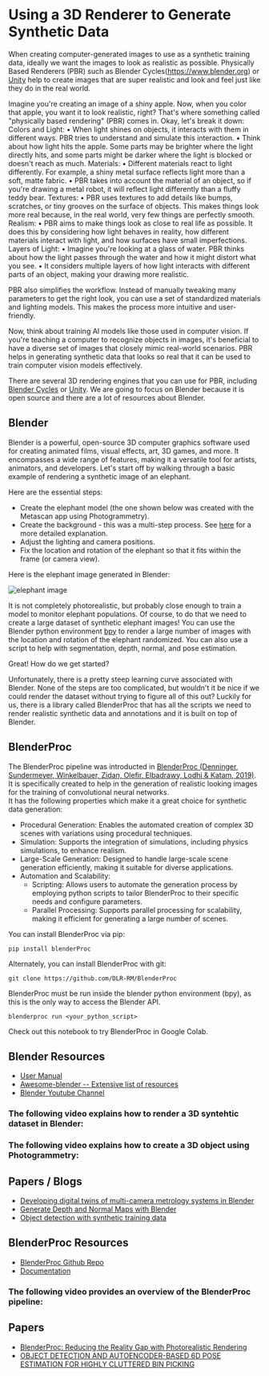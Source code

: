 # Using a 3D Renderer to Generate Synthetic Data

When creating computer-generated images to use as a synthetic training data, ideally we want the images to look as realistic as possible.
Physically Based Renderers (PBR) such as Blender Cycles(https://www.blender.org)
or [Unity](https://unity.com) help to create images that are super realistic and look and feel just like they do in the real world.

Imagine you're creating an image of a shiny apple. Now, when you color that apple, you want it to look realistic, right?
That's where something called "physically based rendering" (PBR) comes in.
Okay, let's break it down:
Colors and Light:
• When light shines on objects, it interacts with them in different ways. PBR tries to understand and simulate this interaction.
• Think about how light hits the apple. Some parts may be brighter where the light directly hits, and some parts might be darker where the light is blocked or doesn't reach as much.
Materials:
• Different materials react to light differently. For example, a shiny metal surface reflects light more than a soft, matte fabric.
• PBR takes into account the material of an object, so if you're drawing a metal robot, it will reflect light differently than a fluffy teddy bear.
Textures:
• PBR uses textures to add details like bumps, scratches, or tiny grooves on the surface of objects. This makes things look more real because, in the real world, very few things are perfectly smooth.
Realism:
• PBR aims to make things look as close to real life as possible. It does this by considering how light behaves in reality, how different materials interact with light, and how surfaces have small imperfections.
Layers of Light:
• Imagine you're looking at a glass of water. PBR thinks about how the light passes through the water and how it might distort what you see.
• It considers multiple layers of how light interacts with different parts of an object, making your drawing more realistic.

PBR also simplifies the workflow. Instead of manually tweaking many parameters to get the right look,
you can use a set of standardized materials and lighting models.
This makes the process more intuitive and user-friendly.

Now, think about training AI models like those used in computer vision.
If you're teaching a computer to recognize objects in images, it's beneficial to have a diverse set of
images that closely mimic real-world scenarios. PBR helps in generating synthetic data that looks so real that it can be used
to train computer vision models effectively.

There are several 3D rendering engines that you can use for PBR, including [Blender Cycles](https://www.blender.org)
or [Unity](https://unity.com). We are going to focus on Blender because it is open source and there are a lot of resources about Blender.

## Blender

Blender is a powerful, open-source 3D computer graphics software used for creating animated films, visual effects, art, 3D games, and more.
It encompasses a wide range of features, making it a versatile tool for artists, animators, and developers. Let's start off by
walking through a basic example of rendering a synthetic image of an elephant.

Here are the essential steps:

- Create the elephant model (the one shown below was created with the Metascan app using Photogrammetry).
- Create the background - this was a multi-step process. See [here](https://github.com/kfahn22/Synthetic-Data-Creation-in-Blender/tree/main/BACKGROUND)
  for a more detailed explanation.
- Adjust the lighting and camera positions.
- Fix the location and rotation of the elephant so that it fits within the frame (or camera view).

Here is the elephant image generated in Blender:

![elephant image](URL)

It is not completely photorealistic, but probably close enough to train a model to monitor elephant populations. Of course, to do
that we need to create a large dataset of synthetic elephant images! You can use the Blender python environment
[bpy](https://docs.blender.org/api/current/info_advanced_blender_as_bpy.html) to render
a large number of images with the location and rotation of the elephant randomized.
You can also use a script to help with segmentation, depth, normal, and pose estimation.

Great! How do we get started?

Unfortunately, there is a pretty steep learning curve associated with Blender. None of the steps are too complicated,
but wouldn't it be nice if we could render the dataset without trying to figure all of this out?
Luckily for us, there is a library called BlenderProc that has all the scripts we need to render realistic synthetic data
and annotations and it is built on top of Blender.

## BlenderProc

The BlenderProc pipeline was introducted in [BlenderProc (Denninger, Sundermeyer, Winkelbauer, Zidan, Olefir, Elbadrawy, Lodhi & Katam, 2019)](https://arxiv.org/abs/1911.01911).
It is specifically created to help in the generation of realistic looking images for the training of convolutional neural networks.  
 It has the following properties which make it a great choice for synthetic data generation:

- Procedural Generation: Enables the automated creation of complex 3D scenes with variations using procedural techniques.
- Simulation: Supports the integration of simulations, including physics simulations, to enhance realism.
- Large-Scale Generation: Designed to handle large-scale scene generation efficiently, making it suitable for diverse applications.
- Automation and Scalability:
  - Scripting: Allows users to automate the generation process by employing python scripts to tailor BlenderProc to their specific needs and configure parameters.
  - Parallel Processing: Supports parallel processing for scalability, making it efficient for generating a large number of scenes.

You can install BlenderProc via pip:

`pip install blenderProc`

Alternately, you can install BlenderProc with git:

`git clone https://github.com/DLR-RM/BlenderProc`

BlenderProc must be run inside the blender python environment (bpy), as this is the only way to access the Blender API.

`blenderproc run <your_python_script>`

Check out this notebook to try BlenderProc in Google Colab.

## Blender Resources

- [User Manual](https://docs.blender.org/manual/en/latest/0)
- [Awesome-blender -- Extensive list of resources](https://awesome-blender.netlify.app)
- [Blender Youtube Channel](https://www.youtube.com/@BlenderOfficial)

### The following video explains how to render a 3D syntehtic dataset in Blender:

<Youtube id="E1Pqpfg5kSo" />

### The following video explains how to create a 3D object using Photogrammetry:

<Youtube id="Pcqokf3PG_4" />

## Papers / Blogs

- [Developing digital twins of multi-camera metrology systems in Blender](https://iopscience.iop.org/article/10.1088/1361-6501/acc59e/pdf_)
- [Generate Depth and Normal Maps with Blender](https://www.saifkhichi.com/blog/blender-depth-map-surface-normals)
- [Object detection with synthetic training data](https://medium.com/rowden/object-detection-with-synthetic-training-data-f6735a5a34bc)

## BlenderProc Resources

- [BlenderProc Github Repo](https://github.com/DLR-RM/BlenderProc)
- [Documentation](https://dlr-rm.github.io/BlenderProc/)

### The following video provides an overview of the BlenderProc pipeline:

<Youtube id="1AvY_iS6xQA" />

## Papers

- [BlenderProc: Reducing the Reality Gap with Photorealistic Rendering](https://elib.dlr.de/139317/1/denninger.pdf)
- [OBJECT DETECTION AND AUTOENCODER-BASED 6D POSE ESTIMATION FOR HIGHLY CLUTTERED BIN PICKING](https://arxiv.org/pdf/2106.08045.pdf)
